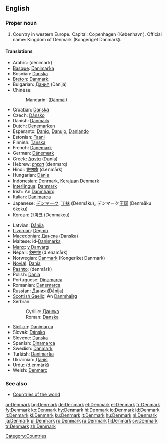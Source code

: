 {{wikipedia}}
==English==

===Proper noun===
{{en-proper noun}}

# Country in western Europe. Capital: Copenhagen (København). Official name: Kingdom of Denmark (Kongeriget Danmark).

====Translations====
{{top}}
*Arabic: {{ARchar|[[دانمارك]]}} (dénimark)
*[[Basque]]: [[Danimarka]]
*Bosnian: [[Danska#Bosnian|Danska]] {{f}}
*[[Breton]]: [[Danmark]]
*Bulgarian: [[Дания]] (Dánija) {{f}}
*Chinese:
*:Mandarin: {{zh-ts|丹麥|丹麦}} ([[Dānmài]])
*Croatian: [[Danska#Croatian|Danska]] {{f}}
*Czech: [[Dánsko]]
*Danish: [[Danmark]]
*Dutch: [[Denemarken]]
*Esperanto: [[Danio]], [[Danujo]], [[Danlando]]
*Estonian: [[Taani]]
*Finnish: [[Tanska]]
*French: [[Danemark]] {{m}}
*German: [[Dänemark]]
*Greek: [[Δανία]] (Danía) {{f}}
*Hebrew: [[דנמרק]] (denmarq)
*Hindi: [[डेनमार्क]] (d.enmārk)
*Hungarian: [[Dánia]]
*Indonesian: Denmark, [[Kerajaan Denmark]]
*[[Interlingua]]: [[Danmark]]
*Irish: An [[Danmhairg]] {{f}}
*Italian: [[Danimarca]]
*Japanese: [[デンマーク]], [[丁抹]] (Denmāku), デンマーク[[王国]] (Denmāku ōkoku)
*Korean: [[덴마크]] (Denmakeu)
{{mid}}
*Latvian: [[Dānija]] {{f}}
*[[Livonian]]: [[Dēņmō]]
*[[Macedonian]]: [[Данска]] (Danska) {{f}}
*Maltese: id-[[Danimarka]]
*[[Manx]]: [[y Danvarg]]
*Nepali: [[डेनमार्क]] (d.enamārk)
*Norwegian: [[Danmark]] (Kongeriket Danmark)
*[[Novial]]: [[Dania]]
*[[Pashto]]: {{PSchar|[[ډېنمارک]]}} (denmārk)
*Polish: [[Dania]] {{f}}
*Portuguese: [[Dinamarca]] {{f}}
*Romanian: [[Danemarca]] {{f}}
*Russian: [[Дания]] (Dánija) {{f}}
*[[Scottish Gaelic]]: An [[Danmhairg]] {{f}}
*Serbian:
*:Cyrillic: [[Данска#Serbian|Данска]] {{f}}
*:Roman: [[Danska#Serbian|Danska]] {{f}}
*[[Sicilian]]: [[Danimarca#Sicilian|Danimarca]] {{f}}
*Slovak: [[Dánsko]]
*Slovene: [[Danska#Slovene|Danska]] {{f}}
*Spanish: [[Dinamarca]] {{f}}
*Swedish: [[Danmark]]
*Turkish: [[Danimarka]]
*Ukrainian: [[Данія]] {{f}}
*Urdu: {{URchar|[[ڈنمارک]]}} (d.enmārk)
*Welsh: [[Denmarc]] {{f}}
{{bottom}}

===See also===
*[[Countries of the world]]

[[Category:Countries]]

[[ar:Denmark]]
[[bg:Denmark]]
[[de:Denmark]]
[[et:Denmark]]
[[el:Denmark]]
[[fr:Denmark]]
[[fy:Denmark]]
[[ko:Denmark]]
[[hy:Denmark]]
[[hi:Denmark]]
[[io:Denmark]]
[[id:Denmark]]
[[it:Denmark]]
[[kl:Denmark]]
[[ku:Denmark]]
[[lt:Denmark]]
[[hu:Denmark]]
[[nl:Denmark]]
[[ja:Denmark]]
[[pl:Denmark]]
[[ro:Denmark]]
[[ru:Denmark]]
[[fi:Denmark]]
[[sv:Denmark]]
[[tr:Denmark]]
[[zh:Denmark]]